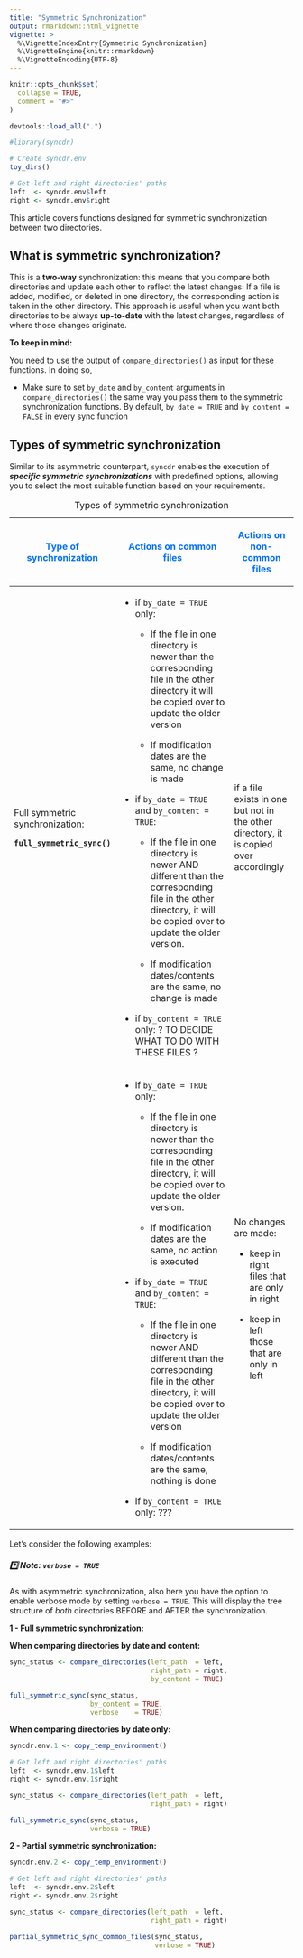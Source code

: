 ```yaml
---
title: "Symmetric Synchronization"
output: rmarkdown::html_vignette
vignette: >
  %\VignetteIndexEntry{Symmetric Synchronization}
  %\VignetteEngine{knitr::rmarkdown}
  %\VignetteEncoding{UTF-8}
---
```


```r
knitr::opts_chunk$set(
  collapse = TRUE,
  comment = "#>"
)

devtools::load_all(".")

```

```r
#library(syncdr)

# Create syncdr.env
toy_dirs()

# Get left and right directories' paths 
left  <- syncdr.env$left
right <- syncdr.env$right
```

This article covers functions designed for symmetric synchronization between two directories.

## What is symmetric synchronization?

This is a **two-way** synchronization: this means that you compare both directories and update each other to reflect the latest changes: If a file is added, modified, or deleted in one directory, the corresponding action is taken in the other directory. This approach is useful when you want both directories to be always **up-to-date** with the latest changes, regardless of where those changes originate.

**To keep in mind:**

You need to use the output of `compare_directories()` as input for these functions. In doing so,

-   Make sure to set `by_date` and `by_content` arguments in `compare_directories()` the same way you pass them to the symmetric synchronization functions. By default, `by_date = TRUE` and `by_content = FALSE` in every sync function

## Types of symmetric synchronization

Similar to its asymmetric counterpart, `syncdr` enables the execution of ***specific symmetric synchronizations*** with predefined options, allowing you to select the most suitable function based on your requirements.

+---------------------------------+---------------------------------------------------------------------------------------------------------------------------------------------------------------------+---------------------------------------------------------------------------------------+
| ::: {style="color:#0070FF"}     | ::: {style="color:#0070FF"}                                                                                                                                         | ::: {style="color:#0070FF"}                                                           |
| Type of synchronization         | Actions on common files                                                                                                                                             | Actions on non-common files                                                           |
| :::                             | :::                                                                                                                                                                 | :::                                                                                   |
+=================================+=====================================================================================================================================================================+=======================================================================================+
| Full symmetric synchronization: | -   if `by_date = TRUE` only:                                                                                                                                       | if a file exists in one but not in the other directory, it is copied over accordingly |
|                                 |                                                                                                                                                                     |                                                                                       |
| **`full_symmetric_sync()`**     |     -   If the file in one directory is newer than the corresponding file in the other directory it will be copied over to update the older version                 |                                                                                       |
|                                 |                                                                                                                                                                     |                                                                                       |
|                                 |     -   If modification dates are the same, no change is made                                                                                                       |                                                                                       |
|                                 |                                                                                                                                                                     |                                                                                       |
|                                 | -   if `by_date = TRUE` and `by_content = TRUE`:                                                                                                                    |                                                                                       |
|                                 |                                                                                                                                                                     |                                                                                       |
|                                 |     -   If the file in one directory is newer AND different than the corresponding file in the other directory, it will be copied over to update the older version. |                                                                                       |
|                                 |                                                                                                                                                                     |                                                                                       |
|                                 |     -   If modification dates/contents are the same, no change is made                                                                                              |                                                                                       |
|                                 |                                                                                                                                                                     |                                                                                       |
|                                 | -   if `by_content = TRUE` only: ? TO DECIDE WHAT TO DO WITH THESE FILES ?                                                                                          |                                                                                       |
+---------------------------------+---------------------------------------------------------------------------------------------------------------------------------------------------------------------+---------------------------------------------------------------------------------------+
|                                 | -   if `by_date = TRUE` only:                                                                                                                                       | No changes are made:                                                                  |
|                                 |                                                                                                                                                                     |                                                                                       |
|                                 |     -   If the file in one directory is newer than the corresponding file in the other directory, it will be copied over to update the older version.               | -   keep in right files that are only in right                                        |
|                                 |                                                                                                                                                                     |                                                                                       |
|                                 |     -   If modification dates are the same, no action is executed                                                                                                   | -   keep in left those that are only in left                                          |
|                                 |                                                                                                                                                                     |                                                                                       |
|                                 | -   if `by_date = TRUE` and `by_content = TRUE`:                                                                                                                    |                                                                                       |
|                                 |                                                                                                                                                                     |                                                                                       |
|                                 |     -   If the file in one directory is newer AND different than the corresponding file in the other directory, it will be copied over to update the older version  |                                                                                       |
|                                 |                                                                                                                                                                     |                                                                                       |
|                                 |     -   If modification dates/contents are the same, nothing is done                                                                                                |                                                                                       |
|                                 |                                                                                                                                                                     |                                                                                       |
|                                 | -   if `by_content = TRUE` only: ???                                                                                                                                |                                                                                       |
+---------------------------------+---------------------------------------------------------------------------------------------------------------------------------------------------------------------+---------------------------------------------------------------------------------------+

: Types of symmetric synchronization

Let's consider the following examples:

##### \*️⃣ **Note: `verbose = TRUE`**

As with asymmetric synchronization, also here you have the option to enable verbose mode by setting `verbose = TRUE`. This will display the tree structure of *both* directories BEFORE and AFTER the synchronization.

**1 - Full symmetric synchronization:**

**When comparing directories by date and content:**

```r

sync_status <- compare_directories(left_path  = left,
                                   right_path = right,
                                   by_content = TRUE)

full_symmetric_sync(sync_status,
                    by_content = TRUE,
                    verbose    = TRUE)
```

**When comparing directories by date only:**

```r

syncdr.env.1 <- copy_temp_environment()

# Get left and right directories' paths 
left  <- syncdr.env.1$left
right <- syncdr.env.1$right

```

```r

sync_status <- compare_directories(left_path  = left,
                                   right_path = right)

full_symmetric_sync(sync_status,
                    verbose = TRUE)
```

**2 - Partial symmetric synchronization:**

```r

syncdr.env.2 <- copy_temp_environment()

# Get left and right directories' paths 
left  <- syncdr.env.2$left
right <- syncdr.env.2$right

```

```r

sync_status <- compare_directories(left_path  = left,
                                   right_path = right)

partial_symmetric_sync_common_files(sync_status,
                                    verbose = TRUE)
```
